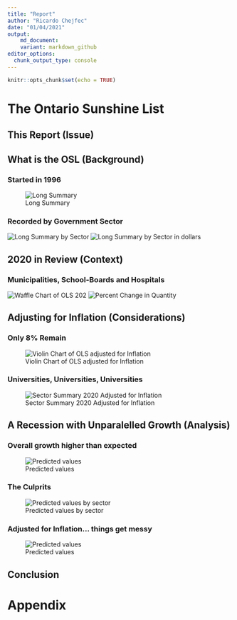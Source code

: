 ```yaml
---
title: "Report"
author: "Ricardo Chejfec"
date: "01/04/2021"
output: 
    md_document:
    variant: markdown_github
editor_options: 
  chunk_output_type: console
---
```


```r
knitr::opts_chunk$set(echo = TRUE)
```

# The Ontario Sunshine List


## This Report (Issue)


## What is the OSL (Background)

### Started in 1996
![Long Summary](plots/p_longsum_grid)

### Recorded by Government Sector
![Long Summary by Sector](plots/p_longsecsum)
![Long Summary by Sector in dollars](plots/p_longsecsum_d)

## 2020 in Review (Context)

### Municipalities, School-Boards and Hospitals

![Waffle Chart of OLS 202](plots/waffle)
![Percent Change in Quantity](plots/p_change_1920)


## Adjusting for Inflation (Considerations)

### Only 8% Remain 
![Violin Chart of OLS adjusted for Inflation](plots/p_violins)

### Universities, Universities, Universities 
![Sector Summary 2020 Adjusted for Inflation](plots/p_secsum_20_adj)

## A Recession with Unparalelled Growth (Analysis)

### Overall growth higher than expected 
![Predicted values](plots/p_longsum_pred)

### The Culprits
![Predicted values by sector](plots/p_longsum_pred_sec)

### Adjusted for Inflation... things get messy 
![Predicted values](plots/p_longsum_adj)


## Conclusion


# Appendix


